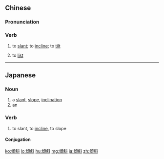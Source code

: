 {{also|倾斜}}
==Chinese==
{{zh-forms|s=倾斜}}

===Pronunciation===
{{zh-pron
|m=qīngxié
|c=king1 ce4
|mn=xm,zz:kheng-siâ/qz:kheng-chhiâ
|cat=v
}}

===Verb===
{{zh-verb}}

# to [[slant]]; to [[incline]]; to [[tilt]]
# {{lb|zh|of a ship}} to [[list]]

{{zh-cat|Advanced}}

----

==Japanese==
{{ja-kanjitab|けい|しゃ|yomi=o}}

===Noun===
{{ja-noun|けいしゃ}}

# a [[slant]], [[slope]], [[inclination]]
# an {{l|en|inclination|id=mental tendency}} {{gloss|mental tendency}}

===Verb===
{{ja-verb-suru|けいしゃ}}

# to slant, to [[incline]], to slope

====Conjugation====
{{ja-suru|けいしゃ}}

[[ko:傾斜]]
[[lo:傾斜]]
[[hu:傾斜]]
[[mg:傾斜]]
[[ja:傾斜]]
[[zh:傾斜]]